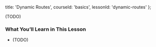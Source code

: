 
  title: 'Dynamic Routes',
  courseId: 'basics',
  lessonId: 'dynamic-routes'
};

(TODO)

### What You’ll Learn in This Lesson

- (TODO)

